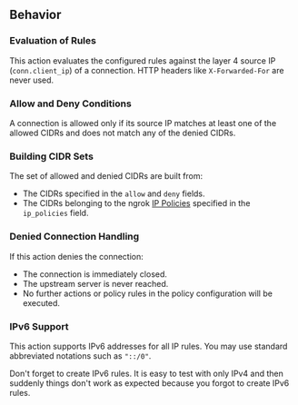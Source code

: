 ## Behavior

### Evaluation of Rules

This action evaluates the configured rules against the layer 4 source IP
(`conn.client_ip`) of a connection. HTTP headers like `X-Forwarded-For` are
never used.

### Allow and Deny Conditions

A connection is allowed only if its source IP matches at least one of the
allowed CIDRs and does not match any of the denied CIDRs.

### Building CIDR Sets

The set of allowed and denied CIDRs are built from:

- The CIDRs specified in the `allow` and `deny` fields.
- The CIDRs belonging to the ngrok [IP Policies](/docs/api/resources/ip-policies/) 
specified in the `ip_policies` field.

### Denied Connection Handling

If this action denies the connection:

- The connection is immediately closed.
- The upstream server is never reached.
- No further actions or policy rules in the policy configuration will be executed.

### IPv6 Support

This action supports IPv6 addresses for all IP rules. You may use standard 
abbreviated notations such as `"::/0"`.

Don't forget to create IPv6 rules. It is easy to test with only IPv4 and then 
suddenly things don't work as expected because you forgot to create IPv6 rules.